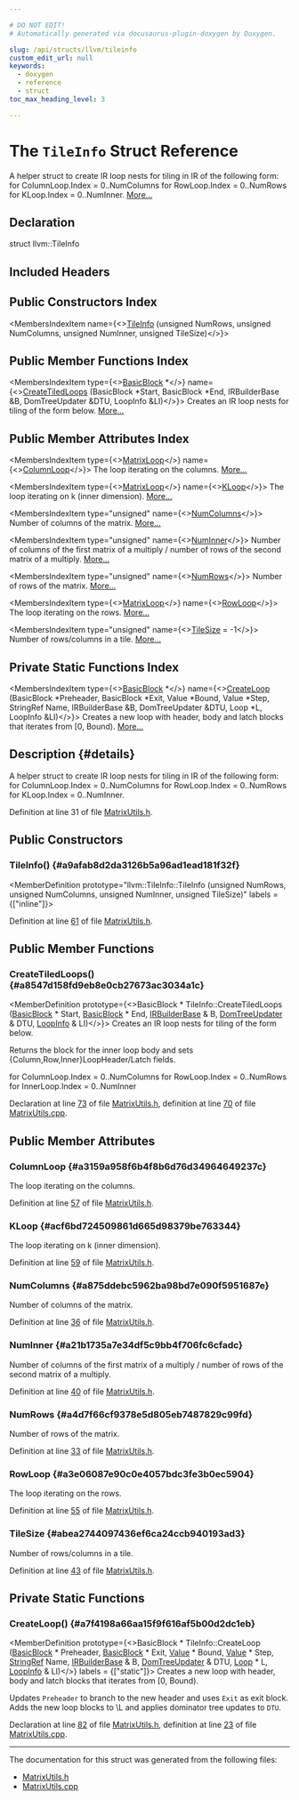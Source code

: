 ```yaml
---

# DO NOT EDIT!
# Automatically generated via docusaurus-plugin-doxygen by Doxygen.

slug: /api/structs/llvm/tileinfo
custom_edit_url: null
keywords:
  - doxygen
  - reference
  - struct
toc_max_heading_level: 3

---
```





# The `TileInfo` Struct Reference

<DoxygenPage pluginConfig={pluginConfig}>

A helper struct to create IR loop nests for tiling in IR of the following form: for ColumnLoop.Index = 0..NumColumns for RowLoop.Index = 0..NumRows for KLoop.Index = 0..NumInner. <a href="#details">More...</a>

## Declaration

<CodeBlock>struct llvm::TileInfo</CodeBlock>

## Included Headers

<IncludesList>
<IncludesListItem
  filePath="llvm/Transforms/Utils/MatrixUtils.h"
  permalink="/docs/api/files/include/include/llvm/include/llvm/transforms/include/llvm/transforms/utils/matrixutils-h"
  isLocal="true" />
</IncludesList>

## Public Constructors Index

<MembersIndex>

<MembersIndexItem
  name={<><a href="#a9afab8d2da3126b5a96ad1ead181f32f">TileInfo</a> (unsigned NumRows, unsigned NumColumns, unsigned NumInner, unsigned TileSize)</>}>
</MembersIndexItem>

</MembersIndex>

## Public Member Functions Index

<MembersIndex>

<MembersIndexItem
  type={<><a href="/docs/api/classes/llvm/basicblock">BasicBlock</a> &#42;</>}
  name={<><a href="#a8547d158fd9eb8e0cb27673ac3034a1c">CreateTiledLoops</a> (BasicBlock &#42;Start, BasicBlock &#42;End, IRBuilderBase &amp;B, DomTreeUpdater &amp;DTU, LoopInfo &amp;LI)</>}>
Creates an IR loop nests for tiling of the form below. <a href="#a8547d158fd9eb8e0cb27673ac3034a1c">More...</a>
</MembersIndexItem>

</MembersIndex>

## Public Member Attributes Index

<MembersIndex>

<MembersIndexItem
  type={<><a href="/docs/api/structs/llvm/tileinfo/matrixloop">MatrixLoop</a></>}
  name={<><a href="#a3159a958f6b4f8b6d76d34964649237c">ColumnLoop</a></>}>
The loop iterating on the columns. <a href="#a3159a958f6b4f8b6d76d34964649237c">More...</a>
</MembersIndexItem>

<MembersIndexItem
  type={<><a href="/docs/api/structs/llvm/tileinfo/matrixloop">MatrixLoop</a></>}
  name={<><a href="#acf6bd724509861d665d98379be763344">KLoop</a></>}>
The loop iterating on k (inner dimension). <a href="#acf6bd724509861d665d98379be763344">More...</a>
</MembersIndexItem>

<MembersIndexItem
  type="unsigned"
  name={<><a href="#a875ddebc5962ba98bd7e090f5951687e">NumColumns</a></>}>
Number of columns of the matrix. <a href="#a875ddebc5962ba98bd7e090f5951687e">More...</a>
</MembersIndexItem>

<MembersIndexItem
  type="unsigned"
  name={<><a href="#a21b1735a7e34df5c9bb4f706fc6cfadc">NumInner</a></>}>
Number of columns of the first matrix of a multiply / number of rows of the second matrix of a multiply. <a href="#a21b1735a7e34df5c9bb4f706fc6cfadc">More...</a>
</MembersIndexItem>

<MembersIndexItem
  type="unsigned"
  name={<><a href="#a4d7f66cf9378e5d805eb7487829c99fd">NumRows</a></>}>
Number of rows of the matrix. <a href="#a4d7f66cf9378e5d805eb7487829c99fd">More...</a>
</MembersIndexItem>

<MembersIndexItem
  type={<><a href="/docs/api/structs/llvm/tileinfo/matrixloop">MatrixLoop</a></>}
  name={<><a href="#a3e06087e90c0e4057bdc3fe3b0ec5904">RowLoop</a></>}>
The loop iterating on the rows. <a href="#a3e06087e90c0e4057bdc3fe3b0ec5904">More...</a>
</MembersIndexItem>

<MembersIndexItem
  type="unsigned"
  name={<><a href="#abea2744097436ef6ca24ccb940193ad3">TileSize</a> = -1</>}>
Number of rows/columns in a tile. <a href="#abea2744097436ef6ca24ccb940193ad3">More...</a>
</MembersIndexItem>

</MembersIndex>

## Private Static Functions Index

<MembersIndex>

<MembersIndexItem
  type={<><a href="/docs/api/classes/llvm/basicblock">BasicBlock</a> &#42;</>}
  name={<><a href="#a7f4198a66aa15f9f616af5b00d2dc1eb">CreateLoop</a> (BasicBlock &#42;Preheader, BasicBlock &#42;Exit, Value &#42;Bound, Value &#42;Step, StringRef Name, IRBuilderBase &amp;B, DomTreeUpdater &amp;DTU, Loop &#42;L, LoopInfo &amp;LI)</>}>
Creates a new loop with header, body and latch blocks that iterates from &#91;0, Bound). <a href="#a7f4198a66aa15f9f616af5b00d2dc1eb">More...</a>
</MembersIndexItem>

</MembersIndex>

## Description {#details}

A helper struct to create IR loop nests for tiling in IR of the following form: for ColumnLoop.Index = 0..NumColumns for RowLoop.Index = 0..NumRows for KLoop.Index = 0..NumInner.

Definition at line 31 of file <a href="/docs/api/files/include/include/llvm/include/llvm/transforms/include/llvm/transforms/utils/matrixutils-h">MatrixUtils.h</a>.

<SectionDefinition>

## Public Constructors

### TileInfo() {#a9afab8d2da3126b5a96ad1ead181f32f}

<MemberDefinition
  prototype="llvm::TileInfo::TileInfo (unsigned NumRows, unsigned NumColumns, unsigned NumInner, unsigned TileSize)"
  labels = {["inline"]}>

Definition at line <a href="/docs/api/files/include/include/llvm/include/llvm/transforms/include/llvm/transforms/utils/matrixutils-h/#l00061">61</a> of file <a href="/docs/api/files/include/include/llvm/include/llvm/transforms/include/llvm/transforms/utils/matrixutils-h">MatrixUtils.h</a>.
</MemberDefinition>

</SectionDefinition>

<SectionDefinition>

## Public Member Functions

### CreateTiledLoops() {#a8547d158fd9eb8e0cb27673ac3034a1c}

<MemberDefinition
  prototype={<>BasicBlock &#42; TileInfo::CreateTiledLoops (<a href="/docs/api/classes/llvm/basicblock">BasicBlock</a> &#42; Start, <a href="/docs/api/classes/llvm/basicblock">BasicBlock</a> &#42; End, <a href="/docs/api/classes/llvm/irbuilderbase">IRBuilderBase</a> &amp; B, <a href="/docs/api/classes/llvm/domtreeupdater">DomTreeUpdater</a> &amp; DTU, <a href="/docs/api/classes/llvm/loopinfo">LoopInfo</a> &amp; LI)</>}>
Creates an IR loop nests for tiling of the form below.

Returns the block for the inner loop body and sets &#123;Column,Row,Inner&#125;LoopHeader/Latch fields.

for ColumnLoop.Index = 0..NumColumns for RowLoop.Index = 0..NumRows for InnerLoop.Index = 0..NumInner

Declaration at line <a href="/docs/api/files/include/include/llvm/include/llvm/transforms/include/llvm/transforms/utils/matrixutils-h/#l00073">73</a> of file <a href="/docs/api/files/include/include/llvm/include/llvm/transforms/include/llvm/transforms/utils/matrixutils-h">MatrixUtils.h</a>, definition at line <a href="/docs/api/files/lib/lib/transforms/lib/transforms/utils/matrixutils-cpp/#l00070">70</a> of file <a href="/docs/api/files/lib/lib/transforms/lib/transforms/utils/matrixutils-cpp">MatrixUtils.cpp</a>.
</MemberDefinition>

</SectionDefinition>

<SectionDefinition>

## Public Member Attributes

### ColumnLoop {#a3159a958f6b4f8b6d76d34964649237c}

<MemberDefinition
  prototype="MatrixLoop llvm::TileInfo::ColumnLoop">
The loop iterating on the columns.

Definition at line <a href="/docs/api/files/include/include/llvm/include/llvm/transforms/include/llvm/transforms/utils/matrixutils-h/#l00057">57</a> of file <a href="/docs/api/files/include/include/llvm/include/llvm/transforms/include/llvm/transforms/utils/matrixutils-h">MatrixUtils.h</a>.
</MemberDefinition>

### KLoop {#acf6bd724509861d665d98379be763344}

<MemberDefinition
  prototype="MatrixLoop llvm::TileInfo::KLoop">
The loop iterating on k (inner dimension).

Definition at line <a href="/docs/api/files/include/include/llvm/include/llvm/transforms/include/llvm/transforms/utils/matrixutils-h/#l00059">59</a> of file <a href="/docs/api/files/include/include/llvm/include/llvm/transforms/include/llvm/transforms/utils/matrixutils-h">MatrixUtils.h</a>.
</MemberDefinition>

### NumColumns {#a875ddebc5962ba98bd7e090f5951687e}

<MemberDefinition
  prototype="unsigned llvm::TileInfo::NumColumns">
Number of columns of the matrix.

Definition at line <a href="/docs/api/files/include/include/llvm/include/llvm/transforms/include/llvm/transforms/utils/matrixutils-h/#l00036">36</a> of file <a href="/docs/api/files/include/include/llvm/include/llvm/transforms/include/llvm/transforms/utils/matrixutils-h">MatrixUtils.h</a>.
</MemberDefinition>

### NumInner {#a21b1735a7e34df5c9bb4f706fc6cfadc}

<MemberDefinition
  prototype="unsigned llvm::TileInfo::NumInner">
Number of columns of the first matrix of a multiply / number of rows of the second matrix of a multiply.

Definition at line <a href="/docs/api/files/include/include/llvm/include/llvm/transforms/include/llvm/transforms/utils/matrixutils-h/#l00040">40</a> of file <a href="/docs/api/files/include/include/llvm/include/llvm/transforms/include/llvm/transforms/utils/matrixutils-h">MatrixUtils.h</a>.
</MemberDefinition>

### NumRows {#a4d7f66cf9378e5d805eb7487829c99fd}

<MemberDefinition
  prototype="unsigned llvm::TileInfo::NumRows">
Number of rows of the matrix.

Definition at line <a href="/docs/api/files/include/include/llvm/include/llvm/transforms/include/llvm/transforms/utils/matrixutils-h/#l00033">33</a> of file <a href="/docs/api/files/include/include/llvm/include/llvm/transforms/include/llvm/transforms/utils/matrixutils-h">MatrixUtils.h</a>.
</MemberDefinition>

### RowLoop {#a3e06087e90c0e4057bdc3fe3b0ec5904}

<MemberDefinition
  prototype="MatrixLoop llvm::TileInfo::RowLoop">
The loop iterating on the rows.

Definition at line <a href="/docs/api/files/include/include/llvm/include/llvm/transforms/include/llvm/transforms/utils/matrixutils-h/#l00055">55</a> of file <a href="/docs/api/files/include/include/llvm/include/llvm/transforms/include/llvm/transforms/utils/matrixutils-h">MatrixUtils.h</a>.
</MemberDefinition>

### TileSize {#abea2744097436ef6ca24ccb940193ad3}

<MemberDefinition
  prototype="unsigned llvm::TileInfo::TileSize = -1">
Number of rows/columns in a tile.

Definition at line <a href="/docs/api/files/include/include/llvm/include/llvm/transforms/include/llvm/transforms/utils/matrixutils-h/#l00043">43</a> of file <a href="/docs/api/files/include/include/llvm/include/llvm/transforms/include/llvm/transforms/utils/matrixutils-h">MatrixUtils.h</a>.
</MemberDefinition>

</SectionDefinition>

<SectionDefinition>

## Private Static Functions

### CreateLoop() {#a7f4198a66aa15f9f616af5b00d2dc1eb}

<MemberDefinition
  prototype={<>BasicBlock &#42; TileInfo::CreateLoop (<a href="/docs/api/classes/llvm/basicblock">BasicBlock</a> &#42; Preheader, <a href="/docs/api/classes/llvm/basicblock">BasicBlock</a> &#42; Exit, <a href="/docs/api/classes/llvm/value">Value</a> &#42; Bound, <a href="/docs/api/classes/llvm/value">Value</a> &#42; Step, <a href="/docs/api/classes/llvm/stringref">StringRef</a> Name, <a href="/docs/api/classes/llvm/irbuilderbase">IRBuilderBase</a> &amp; B, <a href="/docs/api/classes/llvm/domtreeupdater">DomTreeUpdater</a> &amp; DTU, <a href="/docs/api/classes/llvm/loop">Loop</a> &#42; L, <a href="/docs/api/classes/llvm/loopinfo">LoopInfo</a> &amp; LI)</>}
  labels = {["static"]}>
Creates a new loop with header, body and latch blocks that iterates from &#91;0, Bound).

Updates <code>Preheader</code> to branch to the new header and uses <code>Exit</code> as exit block. Adds the new loop blocks to \\L and applies dominator tree updates to <code>DTU</code>.

Declaration at line <a href="/docs/api/files/include/include/llvm/include/llvm/transforms/include/llvm/transforms/utils/matrixutils-h/#l00082">82</a> of file <a href="/docs/api/files/include/include/llvm/include/llvm/transforms/include/llvm/transforms/utils/matrixutils-h">MatrixUtils.h</a>, definition at line <a href="/docs/api/files/lib/lib/transforms/lib/transforms/utils/matrixutils-cpp/#l00023">23</a> of file <a href="/docs/api/files/lib/lib/transforms/lib/transforms/utils/matrixutils-cpp">MatrixUtils.cpp</a>.
</MemberDefinition>

</SectionDefinition>

<hr/>

The documentation for this struct was generated from the following files:

<ul>
<li><a href="/docs/api/files/include/include/llvm/include/llvm/transforms/include/llvm/transforms/utils/matrixutils-h">MatrixUtils.h</a></li>
<li><a href="/docs/api/files/lib/lib/transforms/lib/transforms/utils/matrixutils-cpp">MatrixUtils.cpp</a></li>
</ul>

</DoxygenPage>
